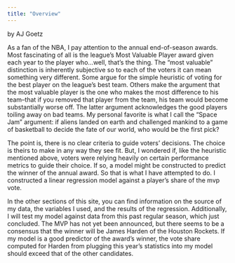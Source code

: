 ---
title: "Overview"
---

by AJ Goetz

As a fan of the NBA, I pay attention to the annual end-of-season awards. Most fascinating of all is the league's Most Valuable Player award given each year to the player who...well, that's the thing. The "most valuable" distinction is inherently subjective so to each of the voters it can mean something very different. Some argue for the simple heuristic of voting for the best player on the league's best team. Others make the argument that the most valuable player is the one who makes the most difference to his team--that if you removed that player from the team, his team would become substantially worse off. The latter argument acknowledges the good players toiling away on bad teams. My personal favorite is what I call the "Space Jam" argument: if aliens landed on earth and challenged mankind to a game of basketball to decide the fate of our world, who would be the first pick?

The point is, there is no clear criteria to guide voters' decisions. The choice is theirs to make in any way they see fit. But, I wondered if, like the heuristic mentioned above, voters were relying heavily on certain performance metrics to guide their choice. If so, a model might be constructed to predict the winner of the annual award. So that is what I have attempted to do. I constructed a linear regression model against a player's share of the mvp vote. 

In the other sections of this site, you can find information on the source of my data, the variables I used, and the results of the regression. Additionally, I will test my model against data from this past regular season, which just concluded. The MVP has not yet been announced, but there seems to be a consensus that the winner will be James Harden of the Houston Rockets. If my model is a good predictor of the award's winner, the vote share computed for Harden from plugging this year's statistics into my model should exceed that of the other candidates.
